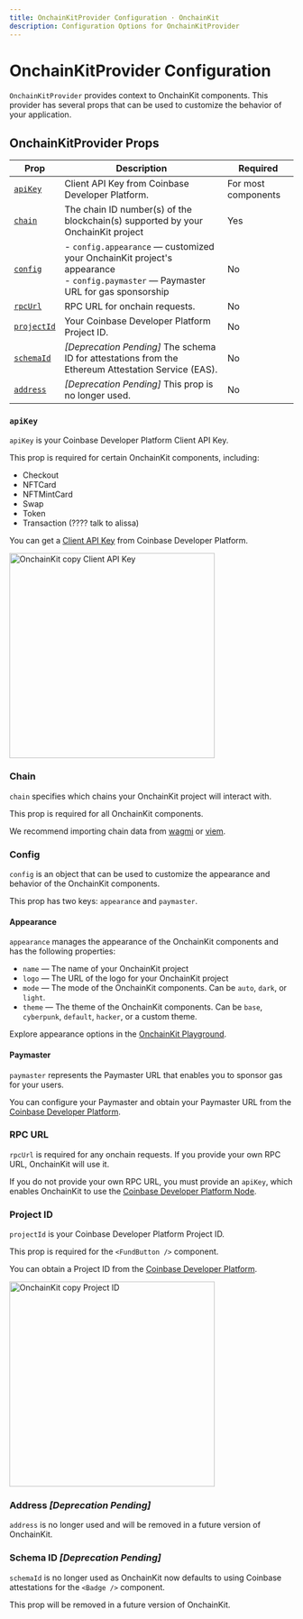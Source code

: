 ```yaml
---
title: OnchainKitProvider Configuration · OnchainKit
description: Configuration Options for OnchainKitProvider
---
```


# OnchainKitProvider Configuration

`OnchainKitProvider` provides context to OnchainKit components. This provider has
several props that can be used to customize the behavior of your application.

## OnchainKitProvider Props

| Prop                       | Description                                                                                                                             | Required            |
| -------------------------- | --------------------------------------------------------------------------------------------------------------------------------------- | ------------------- |
| [`apiKey`](#apikey)        | Client API Key from Coinbase Developer Platform.                                                                                        | For most components |
| [`chain`](#chain)          | The chain ID number(s) of the blockchain(s) supported by your OnchainKit project                                                        | Yes                 |
| [`config`](#config)        | - `config.appearance` — customized your OnchainKit project's appearance <br /> - `config.paymaster` — Paymaster URL for gas sponsorship | No                  |
| [`rpcUrl`](#rpc-url)       | RPC URL for onchain requests.                                                                                                           | No                  |
| [`projectId`](#project-id) | Your Coinbase Developer Platform Project ID.                                                                                            | No                  |
| [`schemaId`](#schema-id)   | _[Deprecation Pending]_ The schema ID for attestations from the Ethereum Attestation Service (EAS).                                     | No                  |
| [`address`](#address)      | _[Deprecation Pending]_ This prop is no longer used.                                                                                    | No                  |

### `apiKey`

`apiKey` is your Coinbase Developer Platform Client API Key.

This prop is required for certain OnchainKit components, including:

- Checkout
- NFTCard
- NFTMintCard
- Swap
- Token
- Transaction (???? talk to alissa)

You can get a [Client API Key](https://portal.cdp.coinbase.com/projects/project-id/api-keys/client-key)
from Coinbase Developer Platform.

<img
  alt="OnchainKit copy Client API Key"
  src="https://onchainkit.xyz/assets/copy-api-key-guide.png"
  height="364"
/>

### Chain

`chain` specifies which chains your OnchainKit project will interact with.

This prop is required for all OnchainKit components.

We recommend importing chain data from [wagmi](https://wagmi.sh/core/api/chains)
or [viem](https://viem.sh/docs/chains/introduction).

### Config

`config` is an object that can be used to customize the appearance and behavior
of the OnchainKit components.

This prop has two keys: `appearance` and `paymaster`.

#### Appearance

`appearance` manages the appearance of the OnchainKit components and has the following properties:

- `name` — The name of your OnchainKit project
- `logo` — The URL of the logo for your OnchainKit project
- `mode` — The mode of the OnchainKit components. Can be `auto`, `dark`, or `light`.
- `theme` — The theme of the OnchainKit components. Can be `base`, `cyberpunk`, `default`, `hacker`, or a custom theme.

Explore appearance options in the [OnchainKit Playground](https://onchainkit.xyz/playground).

#### Paymaster

`paymaster` represents the Paymaster URL that enables you to sponsor gas for your users.

You can configure your Paymaster and obtain your Paymaster URL from the
[Coinbase Developer Platform](https://portal.cdp.coinbase.com/products/bundler-and-paymaster).

### RPC URL

`rpcUrl` is required for any onchain requests. If you provide your own RPC URL,
OnchainKit will use it.

If you do not provide your own RPC URL, you must provide an `apiKey`, which
enables OnchainKit to use the
[Coinbase Developer Platform Node](https://portal.cdp.coinbase.com/products/node).

### Project ID

`projectId` is your Coinbase Developer Platform Project ID.

This prop is required for the `<FundButton />` component.

You can obtain a Project ID from the [Coinbase Developer Platform](https://portal.cdp.coinbase.com/projects).

<img
  alt="OnchainKit copy Project ID"
  src="https://onchainkit.xyz/assets/copy-project-id.png"
  height="364"
/>

### Address _[Deprecation Pending]_

`address` is no longer used and will be removed in a future version of
OnchainKit.

### Schema ID _[Deprecation Pending]_

`schemaId` is no longer used as OnchainKit now defaults to using Coinbase
attestations for the `<Badge />` component.

This prop will be removed in a future version of OnchainKit.
